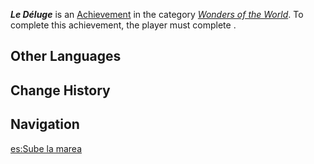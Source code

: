 {{Achievement Infobox
|id           = 84308
|order id     = 5087
|category     = Wonders of the World
|description  = Freminet recalls what happened to him...
|requirements = Complete [[The Truth Shrouded in Shadow]]
|primogems    = 5
|type         = Quest
}}
'''''Le Déluge''''' is an [[Achievement]] in the category ''[[Wonders of the World]]''. To complete this achievement, the player must complete {{Quest|The Truth Shrouded in Shadow}}.

==Other Languages==
{{Other Languages
|en      = Le Déluge
|en_lang = fr
|en_tl   = {{w|Flood myth|The Deluge}}
|zhs     = 浪潮已至
|zhs_rm  = 
|zht     = 浪潮已至
|zht_rm  = 
|zh_tl   = 
|ja      = Le Déluge
|ko      = 들이닥친 대홍수
|ko_tl   = Deluge
|es      = Sube la marea
|es_tl   = The Tide Rises
|fr      = Le déluge
|fr_tl   = The Deluge
|ru      = Прибытие волны
|ru_tl   = Arrival of the Wave
|th      = คลื่นน้ำมาแล้ว
|th_rm   = 
|th_tl   = 
|vi      = Le Déluge
|de      = Eintreffen der Sintflut
|de_tl   = Arrival of the Deluge
|id      = Le Déluge
|pt      = A Maré Chegou
|pt_tl   = 
|tr      = Dalgalar Altında
|tr_tl   = Below the Waves
|it      = Le Déluge
}}

==Change History==
{{Change History|4.1}}

==Navigation==
{{Achievement Navbox}}

[[es:Sube la marea]]